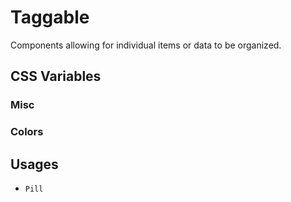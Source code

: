 
<Meta title="Documentation/Styles and Theming/Characteristics/Taggable" />

# Taggable

Components allowing for individual items or data to be organized.

## CSS Variables

### Misc

<Canvas>
  <Story name="Misc">
    <DocGrid>
      <CursorBlock cursor="--uitk-taggable-cursor-hover" />
      <CursorBlock cursor="--uitk-taggable-cursor-active" />
      <CursorBlock cursor="--uitk-taggable-cursor-disabled" />
    </DocGrid>
  </Story>
</Canvas>

### Colors

<Canvas>
  <Story name="Colors">
    <DocGrid>
      <ColorBlock colorVar="--uitk-taggable-background" />
      <ColorBlock colorVar="--uitk-taggable-background-hover" />
      <ColorBlock colorVar="--uitk-taggable-background-active" />
      <ColorBlock colorVar="--uitk-taggable-background-disabled" />
      <ColorBlock colorVar="--uitk-taggable-foreground" />
      <ColorBlock colorVar="--uitk-taggable-foreground-hover" />
      <ColorBlock colorVar="--uitk-taggable-foreground-active" />
      <ColorBlock colorVar="--uitk-taggable-foreground-disabled" />
    </DocGrid>
  </Story>
</Canvas>

## Usages

- `Pill`
